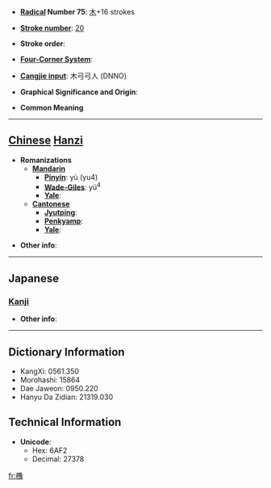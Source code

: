 * '''[[Wiktionary:Chinese radical index| Radical]] Number 75''': [[Wiktionary:Chinese radical index 木|木]]+16 strokes

* '''[[Wiktionary:Chinese total strokes index|Stroke number]]''': [[Wiktionary:Chinese total strokes index 20|20]]

* '''Stroke order''': 

* '''[[Wiktionary:Chinese four corner index|Four-Corner System]]''': 

* '''[[Wiktionary:Chinese Cangjie index|Cangjie input]]''': 木弓弓人 (DNNO)

* '''Graphical Significance and Origin''': 

* '''Common Meaning'''

----

== [[Chinese]] [[Hanzi]] ==

* '''Romanizations'''
** '''[[Mandarin]]'''
*** '''[[Pinyin]]''': yù (yu4)
*** '''[[Wade-Giles]]''': yü<sup>4</sup>
*** '''[[Yale]]''': 
** '''[[Cantonese]]'''
*** '''[[Jyutping]]''':
*** '''[[Penkyamp]]''': 
*** '''[[Yale]]''': 

* '''Other info''': 

----

==Japanese==
===[[Kanji]]===
{{kanji|on readings=[[よ]] (yo)
|kun readings=[[くすのき]] (kusunoki)
}}

* '''Other info''':  

----

== Dictionary Information ==

* KangXi: 0561.350
* Morohashi: 15864
* Dae Jaweon: 0950.220
* Hanyu Da Zidian: 21319.030

== Technical Information ==

* '''Unicode''':
** Hex: 6AF2
** Decimal: 27378

[[fr:櫲]]